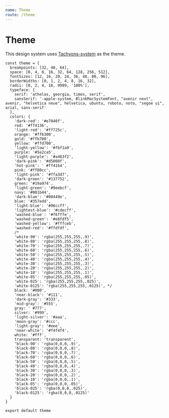 ---
name: Theme
route: /theme
---


# Theme

This design system uses [Tachyons-system](https://github.com/tachyons-css/tachyons-system/blob/master/theme.js) as the theme.

```
const theme = {
  breakpoints: [32, 48, 64],
  space: [0, 4, 8, 16, 32, 64, 128, 256, 512],
  fontSizes: [12, 16, 20, 24, 36, 48, 80, 96],
  borderWidths: [0, 1, 2, 4, 8, 16, 32],
  radii: [0, 2, 4, 16, 9999, '100%'],
  typeface: {
    serif: 'athelas, georgia, times, serif',
    sansSerif: '-apple-system, BlinkMacSystemFont, "avenir next", avenir, "helvetica neue", helvetica, ubuntu, roboto, noto, "segoe ui", arial, sans-serif'
  },
  colors: {
    'dark-red': '#e7040f',
    red: '#ff4136',
    'light-red': '#ff725c',
    orange: '#ff6300',
    gold: '#ffb700',
    yellow: '#ffd700',
    'light-yellow': '#fbf1a9',
    purple: '#5e2ca5',
    'light-purple': '#a463f2',
    'dark-pink': '#d5008f',
    'hot-pink': ' #ff41b4',
    pink: '#ff80cc',
    'light-pink': '#ffa3d7',
    'dark-green': '#137752',
    green: '#19a974',
    'light-green': '#9eebcf',
    navy: '#001b44',
    'dark-blue': '#00449e',
    blue: '#357edd',
    'light-blue': '#96ccff',
    'lightest-blue': '#cdecff',
    'washed-blue': '#f6fffe',
    'washed-green': '#e8fdf5',
    'washed-yellow': '#fffceb',
    'washed-red': '#ffdfdf',
    /*
    'white-90': 'rgba(255,255,255,.9)',
    'white-80': 'rgba(255,255,255,.8)',
    'white-70': 'rgba(255,255,255,.7)',
    'white-60': 'rgba(255,255,255,.6)',
    'white-50': 'rgba(255,255,255,.5)',
    'white-40': 'rgba(255,255,255,.4)',
    'white-30': 'rgba(255,255,255,.3)',
    'white-20': 'rgba(255,255,255,.2)',
    'white-10': 'rgba(255,255,255,.1)',
    'white-05': 'rgba(255,255,255,.05)',
    'white-025': 'rgba(255,255,255,.025)',
    'white-0125': 'rgba(255,255,255,.0125)', */
    black: '#000',
    'near-black': '#111',
    'dark-gray': '#333',
    'mid-gray': '#555',
    gray: ' #777',
    silver: '#999',
    'light-silver': '#aaa',
    'moon-gray': '#ccc',
    'light-gray': '#eee',
    'near-white': '#f4f4f4',
    white: '#fff',
    transparent: 'transparent',
    'black-90': 'rgba(0,0,0,.9)',
    'black-80': 'rgba(0,0,0,.8)',
    'black-70': 'rgba(0,0,0,.7)',
    'black-60': 'rgba(0,0,0,.6)',
    'black-50': 'rgba(0,0,0,.5)',
    'black-40': 'rgba(0,0,0,.4)',
    'black-30': 'rgba(0,0,0,.3)',
    'black-20': 'rgba(0,0,0,.2)',
    'black-10': 'rgba(0,0,0,.1)',
    'black-05': 'rgba(0,0,0,.05)',
    'black-025': 'rgba(0,0,0,.025)',
    'black-0125': 'rgba(0,0,0,.0125)'
  }
}

export default theme
```